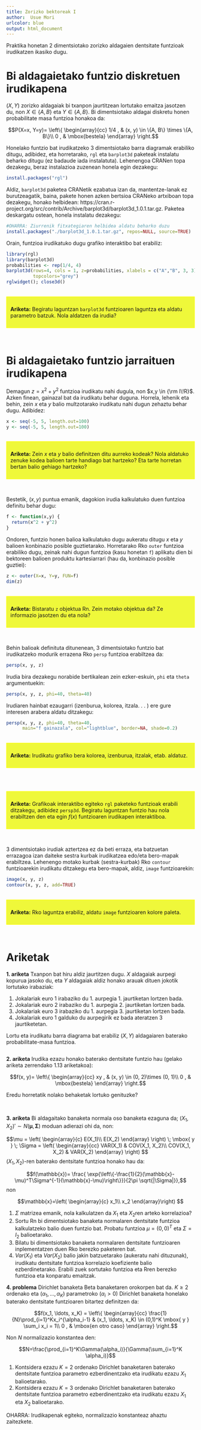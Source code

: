 ```yaml
---
title: Zorizko bektoreak I
author:  Usue Mori
urlcolor: blue
output: html_document
---
```



Praktika honetan 2 dimentsiotako zorizko aldagaien dentsitate funtzioak irudikatzen ikasiko dugu. 

# Bi aldagaietako funtzio diskretuen irudikapena

 $(X,Y)$ zorizko aldagaiak bi txanpon jaurtitzean lortutako emaitza jasotzen du, non $X \in \{A, B\}$ eta $Y \in \{A, B\}$. Bi dimentsiotako aldagai diskretu honen probabilitate masa funtzioa honakoa da: 
 
 $$P(X=x, Y=y)= \left\{
\begin{array}{cc}
1/4 , &  (x, y) \in \{A, B\} \times \{A, B\}\\
0 , & \mbox{bestela}
\end{array}
 \right.$$
 

Honelako funtzio bat irudikatzeko 3 dimentsiotako barra diagramak erabiliko ditugu, adibidez,  eta horretarako, `rgl` eta `barplot3d` paketeak instalatu beharko ditugu (ez badaude iada instalatuta). Lehenengoa CRANen topa dezakegu, beraz instalazioa zuzenean honela egin dezakegu:

```r
install.packages("rgl")
```

Aldiz, `barplot3d` paketea CRANetik ezabatua izan da, mantentze-lanak ez burutzeagatik, baina, pakete honen azken bertsioa CRANeko artxiboan topa dezakegu, honako helbidean: https://cran.r-project.org/src/contrib/Archive/barplot3d/barplot3d_1.0.1.tar.gz. Paketea deskargatu ostean, honela instalatu dezakegu:

```r
#OHARRA: Ziurrenik fitxategiaren helbidea aldatu beharko duzu
install.packages("./barplot3d_1.0.1.tar.gz", repos=NULL, source=TRUE)
```

Orain, funtzioa  irudikatuko dugu grafiko interaktibo bat erabiliz:

```r
library(rgl)
library(barplot3d)
probabilities <- rep(1/4, 4)
barplot3d(rows=4, cols = 1, z=probabilities, xlabels = c("A","B", 3, 3), ylabels= c("A"),
          topcolors="grey")
rglwidget(); close3d()
```

$~$
<div style="background-color:  #eff83a  ; padding: 10px; border: 1px solid yellow;"> 
<p><strong>Ariketa:</strong> Begiratu laguntzan `barplot3d` funtzioaren laguntza eta aldatu parametro batzuk. Nola aldatzen da irudia?
</p>
</div>
$~$



# Bi aldagaietako funtzio jarraituen irudikapena

Demagun $z = x^2 + y^2$ funtzioa irudikatu nahi dugula, non $x,y \in {\rm I\!R}$. Azken finean, gainazal bat da irudikatu behar
duguna. Horrela, lehenik eta behin, zein $x$ eta $y$ balio multzotarako irudikatu nahi dugun zehaztu behar dugu. Adibidez:

```r
x <- seq(-5, 5, length.out=100)
y <- seq(-5, 5, length.out=100)
```


$~$
<div style="background-color:  #eff83a  ; padding: 10px; border: 1px solid yellow;"> 
<p><strong>Ariketa:</strong> Zein $x$ eta $y$ balio definitzen ditu aurreko kodeak? Nola aldatuko zenuke kodea balioen tarte handiago bat hartzeko? Eta tarte horretan bertan balio gehiago hartzeko?
</p>
</div>
$~$

Bestetik, $(x, y)$ puntua emanik, dagokion irudia kalkulatuko duen funtzioa definitu behar dugu:

```r
f <- function(x,y) {
  return(x^2 + y^2)
}
```

Ondoren, funtzio honen balioa kalkulatuko dugu aukeratu ditugu $x$ eta $y$ balioen konbinazio posible guztietarako. Horretarako Rko `outer` funtzioa erabiliko dugu, zeinak nahi dugun funtzioa (kasu honetan `f`) aplikatu dien bi bektoreen balioen produktu kartesiarrari (hau da, konbinazio posible guztiei):

```r
z <- outer(X=x, Y=y, FUN=f)
dim(z)
```
$~$
<div style="background-color:  #eff83a  ; padding: 10px; border: 1px solid yellow;"> 
<p><strong>Ariketa:</strong> Bistaratu `z` objektua Rn. Zein motako objektua da? Ze informazio jasotzen du eta nola? 
</p>
</div>
$~$




Behin balioak definituta ditunenean, 3 dimentsiotako funtzio bat irudikatzeko modurik errazena Rko  `persp` funtzioa erabiltzea da:

```r
persp(x, y, z)
```

Irudia bira dezakegu norabide bertikalean zein ezker-eskuin, `phi` eta `theta` argumentuekin:

```r
persp(x, y, z, phi=40, theta=40)
```

Irudiaren hainbat ezaugarri (izenburua, kolorea, itzala. . . ) ere gure interesen arabera aldatu ditzakegu:

```r
persp(x, y, z, phi=40, theta=40, 
      main="f gainazala", col="lightblue", border=NA, shade=0.2)
```


$~$
<div style="background-color:  #eff83a  ; padding: 10px; border: 1px solid yellow;"> 
<p><strong>Ariketa:</strong> Irudikatu grafiko bera kolorea, izenburua, itzalak, etab. aldatuz.
</p>
</div>
$~$



$~$
<div style="background-color:  #eff83a  ; padding: 10px; border: 1px solid yellow;"> 
<p><strong>Ariketa:</strong> Grafikoak interaktibo egiteko `rgl` paketeko funtzioak erabili ditzakegu, adibidez `persp3d`. Begiratu laguntzan funtzio hau nola erabiltzen den eta egin $f(x)$ funtzioaren irudikapen interaktiboa.
</p>
</div>
$~$



3 dimentsiotako irudiak aztertzea ez da beti erraza, eta batzuetan errazagoa izan daiteke sestra kurbak irudikatzea edo/eta bero-mapak erabiltzea. Lehenengo motako kurbak (sestra-kurbak) Rko `contour` funtzioarekin irudikatu ditzakegu eta bero-mapak, aldiz, `image` funtzioarekin:

```r
image(x, y, z)
contour(x, y, z, add=TRUE)
```

$~$
<div style="background-color:  #eff83a  ; padding: 10px; border: 1px solid yellow;"> 
<p><strong>Ariketa:</strong> Rko laguntza erabiliz, aldatu `image` funtzioaren kolore paleta.
</p>
</div>
$~$


# Ariketak

**1. ariketa** Txanpon bat hiru aldiz jaurtitzen dugu. $X$ aldagaiak aurpegi kopurua jasoko du, eta $Y$ aldagaiak aldiz honako arauak dituen jokotik lortutako irabaziak: 

  1. Jokalariak euro 1 irabaziko du 1. aurpegia 1. jaurtiketan lortzen bada. 
  2. Jokalariak euro 2 irabaziko du 1. aurpegia 2. jaurtiketan lortzen bada. 
  3. Jokalariak euro 3 irabaziko du 1. aurpegia 3. jaurtiketan lortzen bada. 
  4. Jokalariak euro 1 galduko du aurpegirik ez bada ateratzen 3 jaurtiketetan.

 
Lortu eta irudikatu barra diagrama bat erabiliz $(X,Y)$ aldagaiaren baterako probabilitate-masa funtzioa.


```r

```




**2. ariketa** Irudika ezazu honako baterako dentsitate funtzio hau (gelako ariketa zerrendako 1.13 ariketakoa):

$$f(x, y)= \left\{
\begin{array}{cc}
xy , &  (x, y) \in (0, 2)\times (0, 1)\\
0 , & \mbox{bestela}
\end{array}
 \right.$$
 
Eredu horretatik nolako behaketak lortuko genituzke?
 
$~$$~$

**3. ariketa** Bi aldagaitako banaketa normala oso banaketa ezaguna da; $(X_1, X_2)' \sim N(\mathbf{\mu}, \mathbf{\Sigma})$ moduan adierazi ohi
da, non:

$$\mu = \left( 
\begin{array}{c}
E(X_1)\\
E(X_2)
\end{array}
\right) \; \mbox{ y } \; \Sigma = \left( 
\begin{array}{cc}
VAR(X_1) & COV(X_1, X_2)\\
COV(X_1, X_2) & VAR(X_2)
\end{array}
\right) 
$$
$(X_1, X_2)$-ren baterako dentsitate funtzioa honako hau da:

$$f(\mathbb{x})= \frac{ \exp{\left\{-\frac{1}{2}(\mathbb{x}-\mu)^T\Sigma^{-1}(\mathbb{x}-\mu)\right\}}}{2\pi \sqrt{|\Sigma|}},$$ non

$$\mathbb{x}=\left( 
\begin{array}{c}
x_1\\
x_2
\end{array}\right) $$


  1. $\Sigma$ matrizea emanik, nola kalkulatzen da $X_1$ eta $X_2$ren arteko korrelazioa?
  2. Sortu Rn bi dimentsiotako banaketa normalaren dentsitate funtzioa kalkulatzeko balio duen funtzio bat. Probatu funtzioa $\mu=(0,0)^T$ eta $\Sigma=I_2$ balioetarako.
  3. Bilatu bi dimentsiotako banaketa normalaren dentsitate funtzioaren inplementatzen duen Rko berezko paketeren bat. 
  4.  $Var(X_1)$ eta $Var(X_2)$ balio jakin batzuetarako (aukeratu nahi dituzunak), irudikatu dentsitate funtzioa korrelazio koefiziente balio ezberdinetarako. Erabili zuek sortutako funtzioa eta Rren berezko funtzioa eta konparatu emaitzak.


**4. problema** Dirichlet banaketa Beta banaketaren orokorpen bat da. $K \ge 2$ ordenako eta $(\alpha_1, \ldots, \alpha_K)$ parametroko ($\alpha_i > 0$) Dirichlet banaketa honelako baterako dentsitate funtzioaren bitartez definitzen da: 
  
  
$$f(x_1, \ldots, x_K) = \left\{
\begin{array}{cc}
\frac{1}{N}\prod_{i=1}^Kx_i^{\alpha_i-1} &  (x_1, \ldots, x_K) \in (0,1)^K \mbox{ y } \sum_i x_i = 1\\
0 , & \mbox{en otro caso}
\end{array}
 \right.$$
 
   Non $N$ normalizazio konstantea den:
   
   $$N=\frac{\prod_{i=1}^K\Gamma(\alpha_i)}{\Gamma(\sum_{i=1}^K \alpha_i)}$$
  
  1. Kontsidera ezazu $K=2$ ordenako Dirichlet banaketaren baterako dentsitate funtzioa parametro ezberdinentzako eta irudikatu ezazu $X_1$  balioetarako.  
  2. Kontsidera ezazu $K=3$ ordenako Dirichlet banaketaren baterako dentsitate funtzioa parametro ezberdinentzako eta irudikatu ezazu $X_1$ eta $X_2$  balioetarako.  

OHARRA: Irudikapenak egiteko, normalizazio konstanteaz ahaztu zaitezkete.
  
